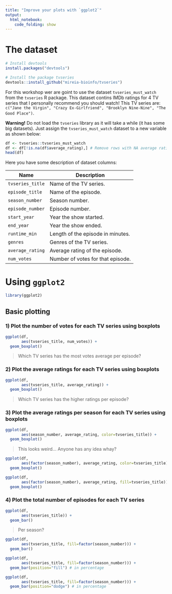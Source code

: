 ```yaml
---
title: "Improve your plots with `ggplot2`"
output: 
  html_notebook:
    code_folding: show
---
```


# The dataset

```r
# Install devtools
install.packages("devtools")

# Install the package tvseries
devtools::install_github("mireia-bioinfo/tvseries")
```

For this workshop wer are goint to use the dataset `tvseries_must_watch` from the `tvseries` R package. This dataset contins IMDb ratings for 4 TV series that I personally recommend you should watch! This TV series are: `c("Jane the Virgin", "Crazy Ex-Girlfriend", "Brooklyn Nine-Nine", "The Good Place")`. 

**Warning!** Do not load the `tvseries` library as it will take a while (it has some big datasets). Just assign the `tvseries_must_watch` dataset to a new variable as shown below:

```r
df <- tvseries::tvseries_must_watch
df <- df[!is.na(df$average_rating),] # Remove rows with NA average rating
head(df)
```

Here you have some description of dataset columns:

Name             | Description
-----------------|------------------------------------
`tvseries_title` | Name of the TV series.
`episode_title`  | Name of the episode.
`season_number`  | Season number.
`episode_number` | Episode number.
`start_year`     | Year the show started.
`end_year`       | Year the show ended.
`runtime_min`    | Length of the episode in minutes.
`genres`         | Genres of the TV series.
`average_rating` | Average rating of the episode.
`num_votes`      | Number of votes for that episode.

# Using `ggplot2`

```r
library(ggplot2)
```


## Basic plotting

### 1) Plot the number of votes for each TV series using boxplots


```r
ggplot(df,
       aes(tvseries_title, num_votes)) +
  geom_boxplot()
```

> Which TV series has the most votes average per episode?


### 2) Plot the average ratings for each TV series using boxplots

```r
ggplot(df,
       aes(tvseries_title, average_rating)) +
  geom_boxplot()
```

> Which TV series has the higher ratings per episode?

### 3) Plot the average ratings per season for each TV series using boxplots

```r
ggplot(df,
       aes(season_number, average_rating, color=tvseries_title)) +
  geom_boxplot()
```

> This looks weird... Anyone has any idea whay?

```r
ggplot(df,
       aes(factor(season_number), average_rating, color=tvseries_title)) +
  geom_boxplot()
```

```r
ggplot(df,
       aes(factor(season_number), average_rating, fill=tvseries_title)) +
  geom_boxplot()
```

### 4) Plot the total number of episodes for each TV series

```r
ggplot(df,
       aes(tvseries_title)) +
  geom_bar()
```

> Per season?

```r
ggplot(df,
       aes(tvseries_title, fill=factor(season_number))) +
  geom_bar()
```

```r
ggplot(df,
       aes(tvseries_title, fill=factor(season_number))) +
  geom_bar(position="fill") # in percentage
```

```r
ggplot(df,
       aes(tvseries_title, fill=factor(season_number))) +
  geom_bar(position="dodge") # in percentage
```